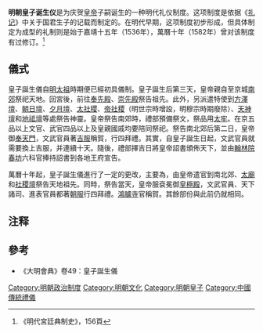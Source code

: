 '''明朝皇子诞生仪'''是为庆贺[[皇帝|皇帝]]子嗣诞生的一种明代礼仪制度。这项制度是依据《[[礼记|礼记]]》中关于国君生子的记载而制定的。在明代早期，这项制度初步形成，但具体制定为成型的礼制则是始于嘉靖十五年（1536年），萬曆十年（1582年）曾对该制度有过修订。<ref>《明代宮廷典制史》，156頁</ref>

== 儀式 ==
皇子誕生儀自[[明太祖|明太祖]]時期便已經初具儀制。皇子誕生后第三天，皇帝親自至京城[[天壇|南郊]]祭祀天地。回宮後，前往[[奉先殿|奉先殿]]、[[崇先殿|崇先殿]]祭告祖先。此外，另派遣特使到[[地壇|方澤壇]]、[[日壇|朝日壇]]、[[月壇|夕月壇]]、[[社稷壇|太社稷]]、[[帝社稷|帝社稷]]（明世宗時增設，明穆宗時期廢除）、[[先農壇|天神壇]]和[[先農壇|地祗壇]]等處祭告神靈。皇帝祭告南郊時，禮部預備祭文，祭品用[[太牢|太牢]]。在京五品以上文官、武官四品以上及皇親國戚均要陪同祭祀。祭告南北郊后第二日，皇帝御[[奉天門|奉天門]]，文武官員著[[吉服|吉服]]稱賀，行四拜禮。其實，自皇子誕生日起，文武官員就需要換上吉服，并連續十天。隨後，禮部擇吉日將皇帝詔書頒佈天下，並由[[翰林院|翰林院]][[春坊|春坊]]六科官捧持詔書到各地王府宣告。

萬曆十年起，皇子誕生儀進行了一定的更改，主要為，由皇帝遣官到南北郊、[[太廟|太廟]]和[[社稷壇|社稷壇]]祭告天地祖先。同時，祭告當天，皇帝服袞冕御[[太和殿|皇極殿]]，文武官員、天下諸司、進表官員都著[[朝服|朝服]]行四拜禮。[[鴻臚寺|鴻臚寺]]官稱賀。其餘部份與此前仍就相同。

== 注释 ==

{{Reflist|2}}

==參考==
*《大明會典》卷49：皇子誕生儀

[[Category:明朝政治制度|Category:明朝政治制度]]
[[Category:明朝文化|Category:明朝文化]]
[[Category:明朝皇子|Category:明朝皇子]]
[[Category:中國傳統禮儀|Category:中國傳統禮儀]]